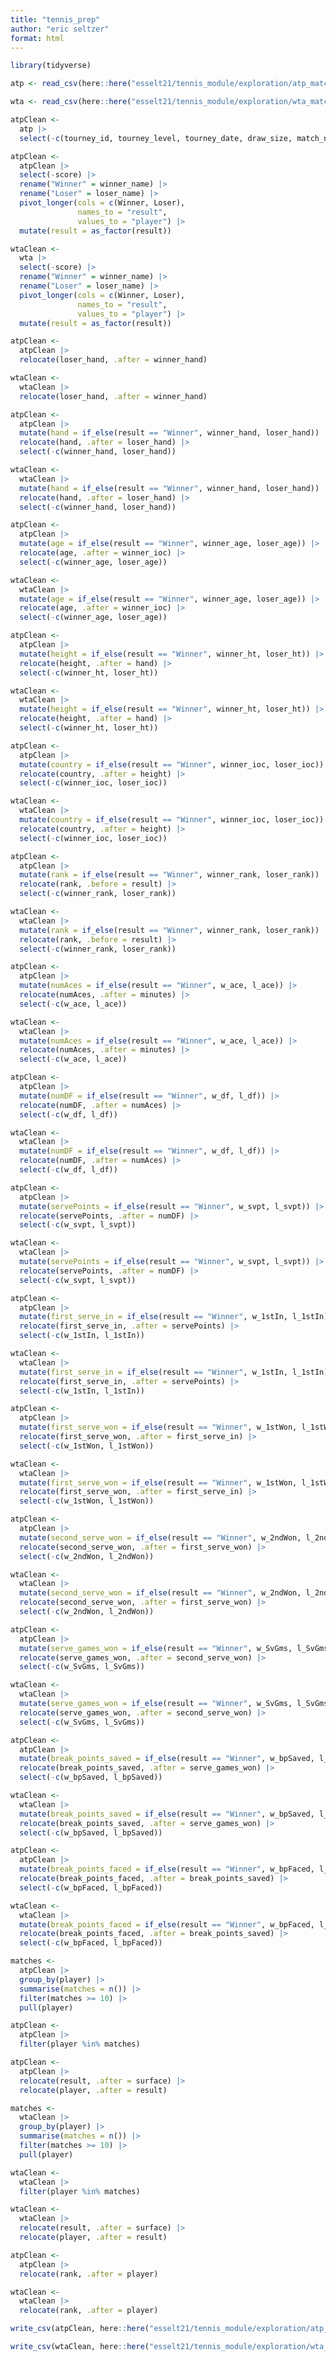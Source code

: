 ```yaml
---
title: "tennis_prep"
author: "eric seltzer"
format: html
---
```


```r
library(tidyverse)
```

```r
atp <- read_csv(here::here("esselt21/tennis_module/exploration/atp_matches_2023.csv"))

wta <- read_csv(here::here("esselt21/tennis_module/exploration/wta_matches_2023.csv"))
```

```r
atpClean <-
  atp |>
  select(-c(tourney_id, tourney_level, tourney_date, draw_size, match_num, winner_id, winner_seed, winner_entry, loser_id, loser_seed, loser_entry, round, winner_rank_points, loser_rank_points))
```

```r
atpClean <-
  atpClean |>
  select(-score) |>
  rename("Winner" = winner_name) |>
  rename("Loser" = loser_name) |>
  pivot_longer(cols = c(Winner, Loser),
               names_to = "result",
               values_to = "player") |>
  mutate(result = as_factor(result))

wtaClean <-
  wta |>
  select(-score) |>
  rename("Winner" = winner_name) |>
  rename("Loser" = loser_name) |>
  pivot_longer(cols = c(Winner, Loser),
               names_to = "result",
               values_to = "player") |>
  mutate(result = as_factor(result))
```

```r
atpClean <-
  atpClean |>
  relocate(loser_hand, .after = winner_hand)

wtaClean <-
  wtaClean |>
  relocate(loser_hand, .after = winner_hand)
```

```r
atpClean <-
  atpClean |>
  mutate(hand = if_else(result == "Winner", winner_hand, loser_hand)) |>
  relocate(hand, .after = loser_hand) |>
  select(-c(winner_hand, loser_hand))

wtaClean <-
  wtaClean |>
  mutate(hand = if_else(result == "Winner", winner_hand, loser_hand)) |>
  relocate(hand, .after = loser_hand) |>
  select(-c(winner_hand, loser_hand))
```

```r
atpClean <-
  atpClean |>
  mutate(age = if_else(result == "Winner", winner_age, loser_age)) |>
  relocate(age, .after = winner_ioc) |>
  select(-c(winner_age, loser_age))

wtaClean <-
  wtaClean |>
  mutate(age = if_else(result == "Winner", winner_age, loser_age)) |>
  relocate(age, .after = winner_ioc) |>
  select(-c(winner_age, loser_age))
```

```r
atpClean <-
  atpClean |>
  mutate(height = if_else(result == "Winner", winner_ht, loser_ht)) |>
  relocate(height, .after = hand) |>
  select(-c(winner_ht, loser_ht))

wtaClean <-
  wtaClean |>
  mutate(height = if_else(result == "Winner", winner_ht, loser_ht)) |>
  relocate(height, .after = hand) |>
  select(-c(winner_ht, loser_ht))
```

```r
atpClean <-
  atpClean |>
  mutate(country = if_else(result == "Winner", winner_ioc, loser_ioc)) |>
  relocate(country, .after = height) |>
  select(-c(winner_ioc, loser_ioc))

wtaClean <-
  wtaClean |>
  mutate(country = if_else(result == "Winner", winner_ioc, loser_ioc)) |>
  relocate(country, .after = height) |>
  select(-c(winner_ioc, loser_ioc))
```

```r
atpClean <-
  atpClean |>
  mutate(rank = if_else(result == "Winner", winner_rank, loser_rank)) |>
  relocate(rank, .before = result) |>
  select(-c(winner_rank, loser_rank))

wtaClean <-
  wtaClean |>
  mutate(rank = if_else(result == "Winner", winner_rank, loser_rank)) |>
  relocate(rank, .before = result) |>
  select(-c(winner_rank, loser_rank))
```

```r
atpClean <-
  atpClean |>
  mutate(numAces = if_else(result == "Winner", w_ace, l_ace)) |>
  relocate(numAces, .after = minutes) |>
  select(-c(w_ace, l_ace))

wtaClean <-
  wtaClean |>
  mutate(numAces = if_else(result == "Winner", w_ace, l_ace)) |>
  relocate(numAces, .after = minutes) |>
  select(-c(w_ace, l_ace))
```

```r
atpClean <-
  atpClean |>
  mutate(numDF = if_else(result == "Winner", w_df, l_df)) |>
  relocate(numDF, .after = numAces) |>
  select(-c(w_df, l_df))

wtaClean <-
  wtaClean |>
  mutate(numDF = if_else(result == "Winner", w_df, l_df)) |>
  relocate(numDF, .after = numAces) |>
  select(-c(w_df, l_df))
```

```r
atpClean <-
  atpClean |>
  mutate(servePoints = if_else(result == "Winner", w_svpt, l_svpt)) |>
  relocate(servePoints, .after = numDF) |>
  select(-c(w_svpt, l_svpt))

wtaClean <-
  wtaClean |>
  mutate(servePoints = if_else(result == "Winner", w_svpt, l_svpt)) |>
  relocate(servePoints, .after = numDF) |>
  select(-c(w_svpt, l_svpt))
```

```r
atpClean <-
  atpClean |>
  mutate(first_serve_in = if_else(result == "Winner", w_1stIn, l_1stIn)) |>
  relocate(first_serve_in, .after = servePoints) |>
  select(-c(w_1stIn, l_1stIn))

wtaClean <-
  wtaClean |>
  mutate(first_serve_in = if_else(result == "Winner", w_1stIn, l_1stIn)) |>
  relocate(first_serve_in, .after = servePoints) |>
  select(-c(w_1stIn, l_1stIn))
```

```r
atpClean <-
  atpClean |>
  mutate(first_serve_won = if_else(result == "Winner", w_1stWon, l_1stWon)) |>
  relocate(first_serve_won, .after = first_serve_in) |>
  select(-c(w_1stWon, l_1stWon))

wtaClean <-
  wtaClean |>
  mutate(first_serve_won = if_else(result == "Winner", w_1stWon, l_1stWon)) |>
  relocate(first_serve_won, .after = first_serve_in) |>
  select(-c(w_1stWon, l_1stWon))
```

```r
atpClean <-
  atpClean |>
  mutate(second_serve_won = if_else(result == "Winner", w_2ndWon, l_2ndWon)) |>
  relocate(second_serve_won, .after = first_serve_won) |>
  select(-c(w_2ndWon, l_2ndWon))

wtaClean <-
  wtaClean |>
  mutate(second_serve_won = if_else(result == "Winner", w_2ndWon, l_2ndWon)) |>
  relocate(second_serve_won, .after = first_serve_won) |>
  select(-c(w_2ndWon, l_2ndWon))
```

```r
atpClean <-
  atpClean |>
  mutate(serve_games_won = if_else(result == "Winner", w_SvGms, l_SvGms)) |>
  relocate(serve_games_won, .after = second_serve_won) |>
  select(-c(w_SvGms, l_SvGms))

wtaClean <-
  wtaClean |>
  mutate(serve_games_won = if_else(result == "Winner", w_SvGms, l_SvGms)) |>
  relocate(serve_games_won, .after = second_serve_won) |>
  select(-c(w_SvGms, l_SvGms))
```

```r
atpClean <-
  atpClean |>
  mutate(break_points_saved = if_else(result == "Winner", w_bpSaved, l_bpSaved)) |>
  relocate(break_points_saved, .after = serve_games_won) |>
  select(-c(w_bpSaved, l_bpSaved))

wtaClean <-
  wtaClean |>
  mutate(break_points_saved = if_else(result == "Winner", w_bpSaved, l_bpSaved)) |>
  relocate(break_points_saved, .after = serve_games_won) |>
  select(-c(w_bpSaved, l_bpSaved))
```

```r
atpClean <-
  atpClean |>
  mutate(break_points_faced = if_else(result == "Winner", w_bpFaced, l_bpFaced)) |>
  relocate(break_points_faced, .after = break_points_saved) |>
  select(-c(w_bpFaced, l_bpFaced))

wtaClean <-
  wtaClean |>
  mutate(break_points_faced = if_else(result == "Winner", w_bpFaced, l_bpFaced)) |>
  relocate(break_points_faced, .after = break_points_saved) |>
  select(-c(w_bpFaced, l_bpFaced))
```

```r
matches <-
  atpClean |>
  group_by(player) |>
  summarise(matches = n()) |>
  filter(matches >= 10) |>
  pull(player)

atpClean <-
  atpClean |>
  filter(player %in% matches)

atpClean <-
  atpClean |>
  relocate(result, .after = surface) |>
  relocate(player, .after = result)

matches <-
  wtaClean |>
  group_by(player) |>
  summarise(matches = n()) |>
  filter(matches >= 10) |>
  pull(player)

wtaClean <-
  wtaClean |>
  filter(player %in% matches)

wtaClean <-
  wtaClean |>
  relocate(result, .after = surface) |>
  relocate(player, .after = result)

atpClean <-
  atpClean |>
  relocate(rank, .after = player)

wtaClean <-
  wtaClean |>
  relocate(rank, .after = player)
```

```r
write_csv(atpClean, here::here("esselt21/tennis_module/exploration/atp_2023.csv"))

write_csv(wtaClean, here::here("esselt21/tennis_module/exploration/wta_2023.csv"))
```

